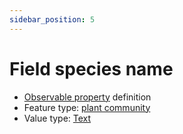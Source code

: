 ```yaml
---
sidebar_position: 5
---
```



# Field species name

- [Observable property](/viewers/dawe-vocabs?uri=https://linked.data.gov.au/def/test/dawe-cv/63f3f8e8-c204-4c91-8a48-e9f85b33ce06) definition
- Feature type: [plant community](http://linked.data.gov.au/def/tern-cv/ea3a4c64-dac3-4660-809a-8ad5ced8997b)
- Value type: [Text](https://w3id.org/tern/ontologies/tern/Text)


<Example protocolModule="condition" observableProperty="https://linked.data.gov.au/def/test/dawe-cv/63f3f8e8-c204-4c91-8a48-e9f85b33ce06" />
